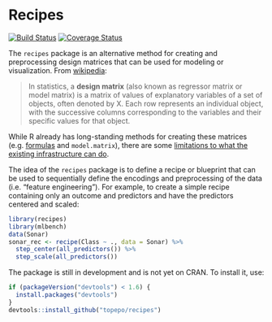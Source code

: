 # Recipes


[![Build Status](https://travis-ci.org/topepo/recipes.svg?branch=master)](https://travis-ci.org/topepo/recipes)
[![Coverage Status](https://img.shields.io/codecov/c/github/topepo/recipes/master.svg)](https://codecov.io/github/topepo/recipes?branch=master)

The `recipes` package is an alternative method for creating and preprocessing design matrices that can be used for modeling or visualization. From [wikipedia](https://en.wikipedia.org/wiki/Design_matrix):

 > In statistics, a **design matrix** (also known as regressor matrix or model matrix) is a matrix of values of explanatory variables of a set of objects, often denoted by X. Each row represents an individual object, with the successive columns corresponding to the variables and their specific values for that object.

While R already has long-standing methods for creating these matrices (e.g. [formulas](https://www.rstudio.com/rviews/2017/02/01/the-r-formula-method-the-good-parts) and `model.matrix`), there are some [limitations to what the existing infrastructure can do](https://rviews.rstudio.com/2017/03/01/the-r-formula-method-the-bad-parts/). 

The idea of the `recipes` package is to define a recipe or blueprint that can be used to sequentially define the encodings and preprocessing of the data (i.e. "feature engineering"). For example, to create a simple recipe containing only an outcome and predictors and have the predictors centered and scaled:

```r
library(recipes)
library(mlbench)
data(Sonar)
sonar_rec <- recipe(Class ~ ., data = Sonar) %>%
  step_center(all_predictors()) %>%
  step_scale(all_predictors())
```

The package is still in development and is not yet on CRAN. To install it, use:
```r
if (packageVersion("devtools") < 1.6) {
  install.packages("devtools")
}
devtools::install_github("topepo/recipes")
```
